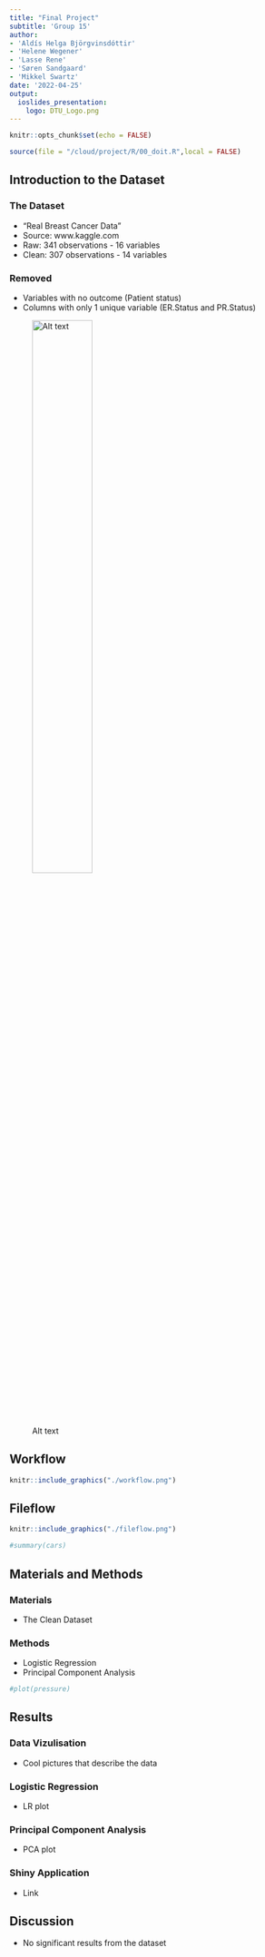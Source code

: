 ```yaml
---
title: "Final Project"
subtitle: 'Group 15'
author: 
- 'Aldís Helga Björgvinsdóttir'
- 'Helene Wegener'
- 'Lasse Rene'
- 'Søren Sandgaard'
- 'Mikkel Swartz'
date: '2022-04-25'
output:
  ioslides_presentation:
    logo: DTU_Logo.png
---
```


```r
knitr::opts_chunk$set(echo = FALSE)
```

```r
source(file = "/cloud/project/R/00_doit.R",local = FALSE)
```


## Introduction to the Dataset

### The Dataset
-   "Real Breast Cancer Data"
-   Source: www.kaggle.com
-   Raw: 341 observations - 16 variables
-   Clean: 307 observations - 14 variables

### Removed
-   Variables with no outcome (Patient status)
-   Columns with only 1 unique variable (ER.Status and PR.Status)


![Alt text](/cloud/project/R/Playground_Documents/testsave.png){width=50%}

## Workflow
```r
knitr::include_graphics("./workflow.png")
```
## Fileflow 
```r
knitr::include_graphics("./fileflow.png")
```

```r
#summary(cars)
```

## Materials and Methods

### Materials
- The Clean Dataset

### Methods
- Logistic Regression
- Principal Component Analysis

```r
#plot(pressure)
```

## Results

### Data Vizulisation
- Cool pictures that describe the data

### Logistic Regression
- LR plot


### Principal Component Analysis
- PCA plot

### Shiny Application
- Link

## Discussion
- No significant results from the dataset





